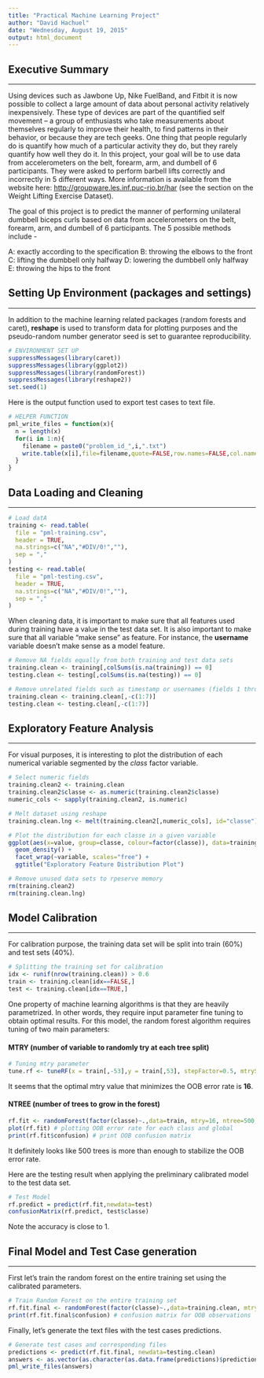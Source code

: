 ```yaml
---
title: "Practical Machine Learning Project"
author: "David Hachuel"
date: "Wednesday, August 19, 2015"
output: html_document
---
```


## Executive Summary
******


Using devices such as Jawbone Up, Nike FuelBand, and Fitbit it is now possible to collect a large amount of data about personal activity relatively inexpensively. These type of devices are part of the quantified self movement – a group of enthusiasts who take measurements about themselves regularly to improve their health, to find patterns in their behavior, or because they are tech geeks. One thing that people regularly do is quantify how much of a particular activity they do, but they rarely quantify how well they do it. In this project, your goal will be to use data from accelerometers on the belt, forearm, arm, and dumbell of 6 participants. They were asked to perform barbell lifts correctly and incorrectly in 5 different ways. More information is available from the website here: [http://groupware.les.inf.puc-rio.br/har](http://groupware.les.inf.puc-rio.br/har) (see the section on the Weight Lifting Exercise Dataset).

The goal of this project is to predict the manner of performing unilateral dumbbell biceps curls based on data from accelerometers on the belt, forearm, arm, and dumbell of 6 participants. The 5 possible methods include -

A: exactly according to the specification
B: throwing the elbows to the front
C: lifting the dumbbell only halfway
D: lowering the dumbbell only halfway
E: throwing the hips to the front



## Setting Up Environment (packages and settings) 
******

In addition to the machine learning related packages (random forests and caret), **reshape** is used to transform data for plotting purposes and the pseudo-random number generator seed is set to guarantee reproducibility.  
```r
# ENVIRONMENT SET UP
suppressMessages(library(caret))
suppressMessages(library(ggplot2))
suppressMessages(library(randomForest))
suppressMessages(library(reshape2))
set.seed(1)
```

Here is the output function used to export test cases to text file. 
```r
# HELPER FUNCTION
pml_write_files = function(x){
  n = length(x)
  for(i in 1:n){
    filename = paste0("problem_id_",i,".txt")
    write.table(x[i],file=filename,quote=FALSE,row.names=FALSE,col.names=FALSE)
  }
}
```


## Data Loading and Cleaning 
******

```r
# Load datA
training <- read.table(
  file = "pml-training.csv",
  header = TRUE,
  na.strings=c("NA","#DIV/0!",""),
  sep = ","
)
testing <- read.table(
  file = "pml-testing.csv",
  header = TRUE,
  na.strings=c("NA","#DIV/0!",""),
  sep = ","
)
```

When cleaning data, it is important to make sure that all features used during training have a value in the test data set. It is also important to make sure that all variable "make sense" as feature. For instance, the **username** variable doesn't make sense as a model feature.

```r
# Remove NA fields equally from both training and test data sets
training.clean <- training[,colSums(is.na(training)) == 0]
testing.clean <- testing[,colSums(is.na(testing)) == 0]

# Remove unrelated fields such as timestamp or usernames (fields 1 through 7)
training.clean <- training.clean[,-c(1:7)]
testing.clean <- testing.clean[,-c(1:7)]
```



## Exploratory Feature Analysis 
******
For visual purposes, it is interesting to plot the distribution of each numerical variable segmented by the *class* factor variable. 

```r
# Select numeric fields
training.clean2 <- training.clean
training.clean2$classe <- as.numeric(training.clean2$classe)
numeric_cols <- sapply(training.clean2, is.numeric)

# Melt dataset using reshape
training.clean.lng <- melt(training.clean2[,numeric_cols], id="classe")

# Plot the distribution for each classe in a given variable
ggplot(aes(x=value, group=classe, colour=factor(classe)), data=training.clean.lng) + 
  geom_density() +
  facet_wrap(~variable, scales="free") +
  ggtitle("Exploratory Feature Distribution Plot")

# Remove unused data sets to rpeserve memory
rm(training.clean2)
rm(training.clean.lng)
```



## Model Calibration
******

For calibration purpose, the training data set will be split into train (60%) and test sets (40%).

```r
# Splitting the training set for calibration
idx <- runif(nrow(training.clean)) > 0.6
train <- training.clean[idx==FALSE,]
test <- training.clean[idx==TRUE,]
```

One property of machine learning algorithms is that they are heavily parametrized. In other words, they require input parameter fine tuning to obtain optimal results. For this model, the random forest algorithm requires tuning of two main parameters:

#### MTRY (number of variable to randomly try at each tree split)
```r
# Tuning mtry parameter
tune.rf <- tuneRF(x = train[,-53],y = train[,53], stepFactor=0.5, mtryStart = 2, ntreeTry = 500)
```

It seems that the optimal mtry value that minimizes the OOB error rate is **16**.

#### NTREE (number of trees to grow in the forest)
```r
rf.fit <- randomForest(factor(classe)~.,data=train, mtry=16, ntree=500, na.action=na.omit)
plot(rf.fit) # plotting OOB error rate for each class and global
print(rf.fit$confusion) # print OOB confusion matrix
```

It definitely looks like 500 trees is more than enough to stabilize the OOB error rate.

Here are the testing result when applying the preliminary calibrated model to the test data set.
```r
# Test Model
rf.predict = predict(rf.fit,newdata=test)
confusionMatrix(rf.predict, test$classe)
```

Note the accuracy is close to 1. 


## Final Model and Test Case generation
******
First let's train the random forest on the entire training set using the calibrated parameters.
```r
# Train Random Forest on the entire training set
rf.fit.final <- randomForest(factor(classe)~.,data=training.clean, mtry=16, ntree=500, na.action=na.omit)
print(rf.fit.final$confusion) # confusion matrix for OOB observations
```

Finally, let's generate the text files with the test cases predictions.
```r
# Generate test cases and corresponding files
predictions <- predict(rf.fit.final, newdata=testing.clean)
answers <- as.vector(as.character(as.data.frame(predictions)$predictions))
pml_write_files(answers)
```







